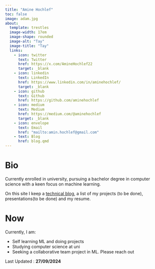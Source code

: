 ```yaml
---
title: "Amine Hochlef"
toc: false
image: adam.jpg
about:
  template: trestles
  image-width: 17em
  image-shape: rounded
  image-alt: "Tay"
  image-title: "Tay"
  links:
    - icon: twitter
      text: Twitter
      href: https://x.com/AmineHochlef22
      target: _blank
    - icon: linkedin
      text: LinkedIn
      href: https://www.linkedin.com/in/aminehochlef/
      target: _blank
    - icon: github
      text: Github
      href: https://github.com/aminehochlef
    - icon: medium
      text: Medium
      href: https://medium.com/@aminehochlef
      target: _blank
    - icon: envelope
      text: Email
      href: "mailto:amin.hochlef@gmail.com"
    - text: Blog
      href: blog.qmd
---
```


# Bio

Currently enrolled in university, pursuing a bachelor degree in computer science with a keen focus on machine learning.

On this site I keep a [technical blog](blog.qmd), a list of my projects (to be done), presentations(to be done) and my resume.

# Now

Currently, I am:

* Self learning ML and doing projects
* Studying computer science at uni
* Seeking a collaborative team project in ML. Please reach out

Last Updated : **27/09/2024**